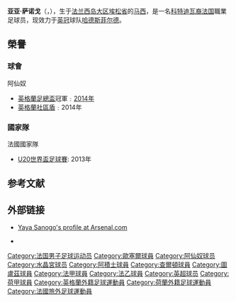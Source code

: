 {{noteTA
|G1=arsenal
|G2=英超
|G3=FAcup
|G4=足球
|G5=uefa
|T=zh-hans:亚亚·萨诺戈;zh-hk:耶耶·辛洛高;zh-tw:耶耶·辛洛高;
|1=zh-hans:亚亚;zh-hk:耶耶;zh-tw:耶耶;
|2=zh-hans:萨诺戈;zh-hk:辛洛高;zh-tw:辛洛高;
}}
{{Infobox football biography
| name           = 亚亚·萨诺戈<br />''Yaya Sanogo''
| image          = Yaya Sanogo 27-02-2016 1.jpg
| image_size     = 200
| nickname       = 
| fullname       = Yaya Sanogo<ref>{{Cite web|title = Barclays Premier League Squad Numbers 2013/14|url = http://www.premierleague.com/en-gb/news/news/2013-14/aug/premier-league-squad-numbers-seasons-2013-14.html|publisher = Premier League|date = 16 August 2013|accessdate = 17 August 2013|archive-date = 2013-08-21|archive-url = https://web.archive.org/web/20130821225359/http://www.premierleague.com/en-gb/news/news/2013-14/aug/premier-league-squad-numbers-seasons-2013-14.html|dead-url = no}}</ref>
| birth_date     = {{Birth date and age|df=yes|1993|1|27|20}}
| birth_place    = {{FRA}}[[马西_(埃松省)|马西]]
| height         = {{height|m=1.93}}<ref>{{cite web|url=http://www.premierleague.com/en-gb/players/profile.html/yaya-sanogo|title=Player Profile: Yaya Sanogo|publisher=Premier League|accessdate=2017-02-17|archive-date=2015-08-03|archive-url=https://web.archive.org/web/20150803130740/http://www.premierleague.com/en-gb/players/profile.html/yaya-sanogo|dead-url=no}}</ref>
| currentclub    = [[哈德斯菲尔德足球俱乐部|哈德斯菲尔德]]
| clubnumber     = 55
| position       = [[前锋_(足球)|前锋]]
| youthyears1    = 2005–2006 |youthclubs1   = {{link-en|Les Ulis|CO Les Ulis}}
| youthyears2    = 2006–2010 |youthclubs2   = [[欧塞尔足球俱乐部|欧塞尔]]
| years1         = 2009–2012 |clubs1        = [[欧塞尔足球俱乐部|欧塞尔B隊]]                               |caps1 = 31 |goals1 = 15
| years2         = 2010–2013 |clubs2        = [[欧塞尔足球俱乐部|欧塞尔]]                                 |caps2 = 21 |goals2 = 11
| years3         = 2013–2017 |clubs3        = [[阿森纳足球俱乐部|阿森纳]]                               |caps3 = 11 |goals3 = 0
| years4         = 2015      |clubs4        = → [[水晶宮足球俱乐部|水晶宮]]        |caps4 = 10 |goals4 = 0
| years5         = 2015–2016 |clubs5        = → [[阿贾克斯足球俱乐部|阿贾克斯]]                             |caps5 = 3  |goals5 = 0
| years6         = 2015      |clubs6        = → [[阿積士青年隊|阿積士青年隊]]                                 |caps6 = 3  |goals6 = 0
| years7         = 2016      |clubs7        = → [[查尔顿竞技足球俱乐部|查尔顿]] |caps7 = 8  |goals7 = 3
| years8 = 2017–2020
| clubs8 = [[圖盧茲足球俱樂部|圖盧茲]]
| caps8 = 63
| goals8 = 12
| years9 = 2021-
| clubs9 = [[哈德斯菲尔德足球俱乐部|哈德斯菲尔德]]
| caps9 = 1
| goals9 = 0
| nationalyears1 = 2008–2009 |nationalteam1 = {{le|法國16歲以下國家足球隊|France national under-16 football team|法國U16}}|nationalcaps1 = 18|nationalgoals1 = 18
| nationalyears2 = 2009–2010 |nationalteam2 = {{le|法國17歲以下國家足球隊|France national under-17 football team|法國U17}}|nationalcaps2 = 16|nationalgoals2 = 9
| nationalyears3 = 2010–2011 |nationalteam3 = [[法國19歲以下國家足球隊|法國U19]]|nationalcaps3 = 9 |nationalgoals3 = 2
| nationalyears4 = 2013      |nationalteam4 = {{le|法國20歲以下國家足球隊|France national under-20 football team|法國U20}}|nationalcaps4 = 10|nationalgoals4 = 5
| nationalyears5 = 2011–2014 |nationalteam5 = [[法國21歲以下國家足球隊|法國U21]]|nationalcaps5 = 8 |nationalgoals5 = 5
| pcupdate             = 2021年2月27日19:36(UTC)
| ntupdate             = 2016年6月24日19:28(UTC)
}}

'''亚亚·萨诺戈'''（{{lang-fr|'''Yaya Sanogo'''}}，{{bd|1993年|1月27日}}），生于[[法兰西岛大区|法兰西岛大区]][[埃松省|埃松省]]的[[马西|马西]]，是一名[[科特迪瓦裔法国|科特迪瓦裔法国]]職業足球员，现效力于[[英格兰足球冠军联赛|英冠]]球队[[哈德斯菲尔德足球俱乐部|哈德斯菲尔德]]。

==榮譽==
=== 球會 ===
;{{flagicon|ENG}}阿仙奴
* [[英格蘭足總盃|英格蘭足總盃]]冠軍﹕[[2013/14球季英格蘭足總盃|2014年]]
* [[英格蘭社區盾|英格蘭社區盾]]﹕2014年

=== 國家隊 ===
;{{flagicon|FRA}}法國國家隊
*[[U20世界盃足球賽|U20世界盃足球賽]]: 2013年

== 参考文献 ==
{{reflist|2}}

== 外部链接 ==
* {{en}}[https://web.archive.org/web/20140821013400/http://www.arsenal.com/first-team/players/yaya-sanogo Yaya Sanogo's profile at Arsenal.com]
* {{en}}{{soccerbase|id=54506|name=Yaya Sanogo}}

{{哈德斯菲爾德球員名單}}

{{DEFAULTSORT:Sanogo, Yaya}}
[[Category:法国男子足球运动员|Category:法国男子足球运动员]]
[[Category:歐塞爾球員|Category:歐塞爾球員]]
[[Category:阿仙奴球员|Category:阿仙奴球员]]
[[Category:水晶宮球员|Category:水晶宮球员]]
[[Category:阿積士球員|Category:阿積士球員]]
[[Category:查爾頓球員|Category:查爾頓球員]]
[[Category:圖盧茲球員|Category:圖盧茲球員]]
[[Category:法甲球員|Category:法甲球員]]
[[Category:法乙球員|Category:法乙球員]]
[[Category:英超球员|Category:英超球员]]
[[Category:荷甲球員|Category:荷甲球員]]
[[Category:英格蘭外籍足球運動員|Category:英格蘭外籍足球運動員]]
[[Category:荷蘭外籍足球運動員|Category:荷蘭外籍足球運動員]]
[[Category:法國旅外足球運動員|Category:法國旅外足球運動員]]